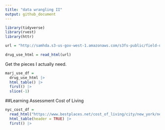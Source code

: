```yaml
---
title: "data wrangling II"
output: github_document
---
```


```r
library(tidyverse)
library(rvest)
library(httr)
```

```r
url = "http://samhda.s3-us-gov-west-1.amazonaws.com/s3fs-public/field-uploads/2k15StateFiles/NSDUHsaeShortTermCHG2015.htm"
  
drug_use_html = read_html(url)
```

Get the pieces I actually need.

```r
marj_use_df = 
  drug_use_html |>
  html_table() |>
  first() |>
  slice(-1)
```

##Learning Assessment Cost of Living 
```r
nyc_cost_df = 
  read_html("https://www.bestplaces.net/cost_of_living/city/new_york/new_york") |>
  html_table(header = TRUE) |>
  first() |>
```


